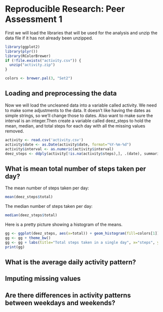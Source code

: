# Reproducible Research: Peer Assessment 1
First we will load the libraries that will be used for the analysis and unzip the data file if it
has not already been unzipped.

```r
library(ggplot2)
library(plyr())
library(RColorBrewer)
if (!file.exists("activity.csv")) {
  unzip("activity.zip")
}

colors <- brewer.pal(3, "Set2")
```

## Loading and preprocessing the data
Now we will load the uncleaned data into a variable called activity. We need to make some adjustments to the data. It doesn't like having the dates as simple strings, so we'll change those to dates. Also want to make sure the interval is an integer.Then create a variable called deez_steps to hold the mean, median, and total steps for each day with all the missing values removed.

```r
activity <- read.csv('activity.csv')
activity$date <- as.Date(activity$date, format="%Y-%m-%d")
activity$interval <- as.numeric(activity$interval)
deez_steps <- ddply(activity[!is.na(activity$steps),], .(date), summarize, total=sum(steps), mean=mean(steps), median=median(steps))
```


## What is mean total number of steps taken per day?
The mean number of steps taken per day:
```r
mean(deez_steps$total)
```
The median number of steps taken per day:
```r
median(deez_steps$total)
```
Here is a pretty picture showing a histogram of the means.
```r
gg <- ggplot(deez_steps, aes(x=total)) + geom_histogram(fill=colors[1])
gg <- gg + theme_bw()
gg <- gg + labs(title="Total steps taken in a single day", x="steps", y="")
print(gg)
```

## What is the average daily activity pattern?



## Imputing missing values



## Are there differences in activity patterns between weekdays and weekends?

